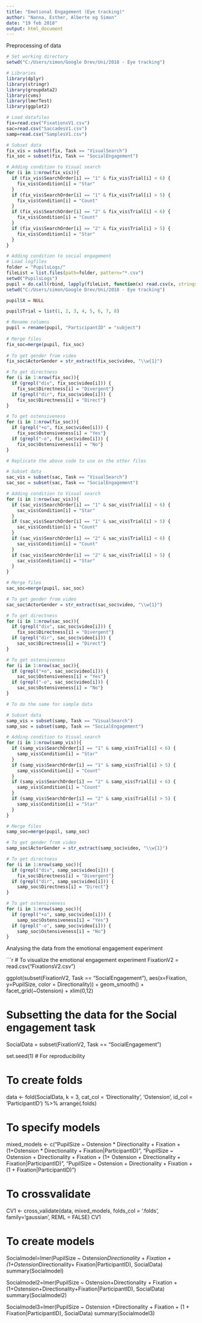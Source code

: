 ```yaml
---
title: "Emotional Engagement (Eye tracking)"
author: "Nanna, Esther, Alberte og Simon"
date: "19 feb 2018"
output: html_document
---
```


Preprocessing of data

```r

# Set working directory 
setwd("C:/Users/simon/Google Drev/Uni/2018 - Eye tracking")

# Libraries
library(dplyr)
library(stringr)
library(groupdata2)
library(cvms)
library(lmerTest)
library(ggplot2)

# Load datafiles
fix=read.csv("FixationsV1.csv")
sac=read.csv("SaccadesV1.csv")
samp=read.csv("SamplesV1.csv")

# Subset data
fix_vis = subset(fix, Task == "VisualSearch")
fix_soc = subset(fix, Task == "SocialEngagement")

# Adding condition to Visual search
for (i in 1:nrow(fix_vis)){
  if (fix_vis$SearchOrder[i] == "1" & fix_vis$Trial[i] < 6) {
    fix_vis$Condition[i] = "Star"
  }
  if (fix_vis$SearchOrder[i] == "1" & fix_vis$Trial[i] > 5) {
    fix_vis$Condition[i] = "Count"
  }
  if (fix_vis$SearchOrder[i] == "2" & fix_vis$Trial[i] < 6) {
    fix_vis$Condition[i] = "Count"
  }
  if (fix_vis$SearchOrder[i] == "2" & fix_vis$Trial[i] > 5) {
    fix_vis$Condition[i] = "Star"
  }
}

# Adding condition to social engagement
# Load logfiles
folder = "PupilsLogs/"
fileList = list.files(path=folder, pattern="*.csv")
setwd("PupilsLogs")
pupil = do.call(rbind, lapply(fileList, function(x) read.csv(x, stringsAsFactors = F)))
setwd("C:/Users/simon/Google Drev/Uni/2018 - Eye tracking")

pupil$X = NULL

pupil$Trial = list(1, 2, 3, 4, 5, 6, 7, 8)

# Rename columns 
pupil = rename(pupil, "ParticipantID" = "subject")
  
# Merge files
fix_soc=merge(pupil, fix_soc)
  
# To get gender from video
fix_soc$ActorGender = str_extract(fix_soc$video, "\\w{1}")

# To get directness
for (i in 1:nrow(fix_soc)){
  if (grepl("div", fix_soc$video[i])) {
    fix_soc$Directness[i] = "Divergent"}
  if (grepl("dir", fix_soc$video[i])) {
    fix_soc$Directness[i] = "Direct"}
}

# To get ostensiveness
for (i in 1:nrow(fix_soc)){
  if (grepl("+o", fix_soc$video[i])) {
    fix_soc$Ostensiveness[i] = "Yes"}
  if (grepl("-o", fix_soc$video[i])) {
    fix_soc$Ostensiveness[i] = "No"}
}

# Replicate the above code to use on the other files

# Subset data
sac_vis = subset(sac, Task == "VisualSearch")
sac_soc = subset(sac, Task == "SocialEngagement")

# Adding condition to Visual search
for (i in 1:nrow(sac_vis)){
  if (sac_vis$SearchOrder[i] == "1" & sac_vis$Trial[i] < 6) {
    sac_vis$Condition[i] = "Star"
  }
  if (sac_vis$SearchOrder[i] == "1" & sac_vis$Trial[i] > 5) {
    sac_vis$Condition[i] = "Count"
  }
  if (sac_vis$SearchOrder[i] == "2" & sac_vis$Trial[i] < 6) {
    sac_vis$Condition[i] = "Count"
  }
  if (sac_vis$SearchOrder[i] == "2" & sac_vis$Trial[i] > 5) {
    sac_vis$Condition[i] = "Star"
  }
}

# Merge files
sac_soc=merge(pupil, sac_soc)

# To get gender from video
sac_soc$ActorGender = str_extract(sac_soc$video, "\\w{1}")

# To get directness
for (i in 1:nrow(sac_soc)){
  if (grepl("div", sac_soc$video[i])) {
    fix_soc$Directness[i] = "Divergent"}
  if (grepl("dir", sac_soc$video[i])) {
    sac_soc$Directness[i] = "Direct"}
}

# To get ostensiveness
for (i in 1:nrow(sac_soc)){
  if (grepl("+o", sac_soc$video[i])) {
    sac_soc$Ostensiveness[i] = "Yes"}
  if (grepl("-o", sac_soc$video[i])) {
    sac_soc$Ostensiveness[i] = "No"}
}

# To do the same for sample data

# Subset data
samp_vis = subset(samp, Task == "VisualSearch")
samp_soc = subset(samp, Task == "SocialEngagement")

# Adding condition to Visual search
for (i in 1:nrow(samp_vis)){
  if (samp_vis$SearchOrder[i] == "1" & samp_vis$Trial[i] < 6) {
    samp_vis$Condition[i] = "Star"
  }
  if (samp_vis$SearchOrder[i] == "1" & samp_vis$Trial[i] > 5) {
    samp_vis$Condition[i] = "Count"
  }
  if (samp_vis$SearchOrder[i] == "2" & samp_vis$Trial[i] < 6) {
    samp_vis$Condition[i] = "Count"
  }
  if (samp_vis$SearchOrder[i] == "2" & samp_vis$Trial[i] > 5) {
    samp_vis$Condition[i] = "Star"
  }
}

# Merge files
samp_soc=merge(pupil, samp_soc)

# To get gender from video
samp_soc$ActorGender = str_extract(samp_soc$video, "\\w{1}")

# To get directness
for (i in 1:nrow(samp_soc)){
  if (grepl("div", samp_soc$video[i])) {
    fix_soc$Directness[i] = "Divergent"}
  if (grepl("dir", samp_soc$video[i])) {
    samp_soc$Directness[i] = "Direct"}
}

# To get ostensiveness
for (i in 1:nrow(samp_soc)){
  if (grepl("+o", samp_soc$video[i])) {
    samp_soc$Ostensiveness[i] = "Yes"}
  if (grepl("-o", samp_soc$video[i])) {
    samp_soc$Ostensiveness[i] = "No"}
}


```

Analysing the data from the emotional engagement experiment

```r

# To visualize the emotional engagement experiment
FixationV2 = read.csv("FixationsV2.csv")

ggplot(subset(FixationV2, Task == "SocialEngagement"), aes(x=Fixation, y=PupilSize, color = Directionality)) + 
  geom_smooth() + facet_grid(~Ostension) + xlim(0,12)

# Subsetting the data for the Social engagement task
SocialData = subset(FixationV2, Task == "SocialEngagement")

set.seed(1) # For reproducibility

# To create folds
data <- fold(SocialData, k = 3,
             cat_col = 'Directionality', 'Ostension',
             id_col = 'ParticipantID') %>% 
  arrange(.folds)

# To specify models
mixed_models <- c("PupilSize ~ Ostension * Directionality + Fixation + (1+Ostension * Directionality + Fixation|ParticipantID)",
                  "PupilSize ~ Ostension + Directionality + Fixation + (1+ Ostension + Directionality + Fixation|ParticipantID)",
                  "PupilSize ~ Ostension + Directionality + Fixation + (1 + Fixation|ParticipantID)")

# To crossvalidate
CV1 <- cross_validate(data, mixed_models, folds_col = '.folds', family='gaussian', REML = FALSE)
CV1

# To create models
Socialmodel=lmer(PupilSize ~ Ostension*Directionality + Fixation + (1+Ostension*Directionality+ Fixation|ParticipantID), SocialData)
summary(Socialmodel)

Socialmodel2=lmer(PupilSize ~ Ostension+Directionality + Fixation + (1+Ostension+Directionality+Fixation|ParticipantID), SocialData)
summary(Socialmodel2)

Socialmodel3=lmer(PupilSize ~ Ostension +Directionality + Fixation + (1 + Fixation|ParticipantID), SocialData)
summary(Socialmodel3)